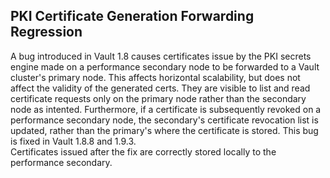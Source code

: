 ## PKI Certificate Generation Forwarding Regression

A bug introduced in Vault 1.8 causes certificates issue by the PKI secrets engine made on a performance
secondary node to be forwarded to a Vault cluster's primary node.  This affects horizontal scalability, but
does not affect the validity of the generated certs.  They are visible to list and read certificate requests
only on the primary node rather than the secondary node as intented.  Furthermore, if a certificate is 
subsequently revoked on a performance secondary node, the secondary's certificate revocation list is updated, 
rather than the primary's where the certificate is stored.  This bug is fixed in Vault 1.8.8 and 1.9.3.  
Certificates issued after the fix are correctly stored locally to the performance secondary.


